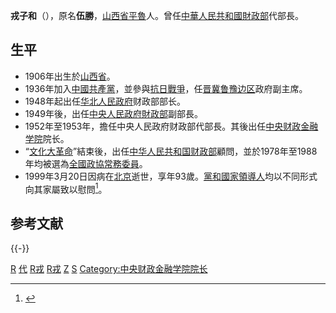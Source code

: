'''戎子和'''（{{bd|1906年||1999年|3月20日}}），原名'''伍勝'''，[[山西省|山西省]][[平魯|平魯]]人。曾任[[中華人民共和國財政部|中華人民共和國財政部]]代部長。

== 生平 ==
* 1906年出生於[[山西省|山西省]]。
* 1936年加入[[中國共產黨|中國共產黨]]，並參與[[中國抗日戰爭|抗日戰爭]]，任[[晋冀鲁豫边区|晋冀鲁豫边区]]政府副主席。
* 1948年起出任[[华北人民政府|华北人民政府]]财政部部长。
* 1949年後，出任[[中央人民政府財政部|中央人民政府財政部]]副部長。
* 1952年至1953年，擔任中央人民政府财政部代部長。其後出任[[中央财政金融学院|中央财政金融学院]]院长。
* “[[文化大革命|文化大革命]]”結束後，出任[[中华人民共和国财政部|中华人民共和国财政部]]顧問，並於1978年至1988年均被選為[[全國政協常務委員|全國政協常務委員]]。
* 1999年3月20日因病在[[北京|北京]]逝世，享年93歲。[[黨和國家領導人|黨和國家領導人]]均以不同形式向其家屬致以慰問<ref>{{Cite web |url=http://www.people.com.cn/item/ldhd/lilanq/1999/qita/qt0030.html |title=戎子和同志逝世 |access-date=2008-10-13 |archive-date=2016-03-04 |archive-url=https://web.archive.org/web/20160304060732/http://www.people.com.cn/item/ldhd/lilanq/1999/qita/qt0030.html |dead-url=no }}</ref>。

== 参考文献 ==
{{Reflist}}

{{-}}
{{start box}}
{{s-gov|prc}}
{{s-before|[[薄一波|薄一波]]}}
{{s-title|[[中央人民政府财政部|中央人民政府财政部]]代部长|1952年－1953年}} 
{{s-after|[[鄧小平|鄧小平]]}}
{{end box}}

{{中华人民共和国财政部部长}}
{{中央人民政府政务院}}

[[Category:中華人民共和國政府官員|R]]
[[Category:中央人民政府财政部部长|代]]
[[Category:中国共产党党员_(1936年入党)|R戎]]
[[Category:朔州人|R戎]]
[[Category:戎姓|Z]]
[[Category:伍姓|S]]
[[Category:中央财政金融学院院长|Category:中央财政金融学院院长]]